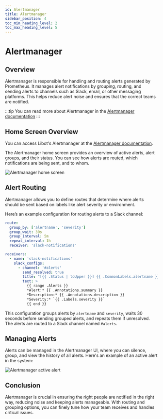 ```yaml
---
id: Alertmanager
title: Alertmanager
sidebar_position: 4
toc_min_heading_level: 2
toc_max_heading_level: 5
---
```



# Alertmanager

## Overview
Alertmanager is responsible for handling and routing alerts generated by Prometheus. It manages alert notifications by grouping, routing, and sending alerts to channels such as Slack, email, or other messaging platforms. This helps reduce alert noise and ensures that the correct teams are notified. 

:::tip
You can read more about Alertmanager in the [Alertmanager documentation](https://prometheus.io/docs/alerting/latest/alertmanager/)
:::

## Home Screen Overview
You can access Libot's Alertmanager at the [Alertmanager documentation](https://alertmanager.mapcolonies.net).

The Alertmanager home screen provides an overview of active alerts, alert groups, and their status. You can see how alerts are routed, which notifications are being sent, and to whom. 

![Alertmanager home screen](./img/alertmanager-homescreen.png)

## Alert Routing

Alertmanager allows you to define routes that determine where alerts should be sent based on labels like alert severity or environment.

Here’s an example configuration for routing alerts to a Slack channel:

```yaml
route:
  group_by: ['alertname', 'severity']
  group_wait: 30s
  group_interval: 5m
  repeat_interval: 1h
  receiver: 'slack-notifications'

receivers:
  - name: 'slack-notifications'
    slack_configs:
      - channel: '#alerts'
        send_resolved: true
        title: "[{{ .Status | toUpper }}] {{ .CommonLabels.alertname }}"
        text: >
          {{ range .Alerts }} 
          *Alert:* {{ .Annotations.summary }}
          *Description:* {{ .Annotations.description }}
          *Severity:* `{{ .Labels.severity }}`
          {{ end }}
```

This configuration groups alerts by `alertname` and `severity`, waits 30 seconds before sending grouped alerts, and repeats them if unresolved. The alerts are routed to a Slack channel named `#alerts`.

## Managing Alerts

Alerts can be managed in the Alertmanager UI, where you can silence, group, and view the history of all alerts. Here's an example of an active alert in the system:

![Alertmanager active alert](./img/alertmanager-alert.png)

## Conclusion

Alertmanager is crucial in ensuring the right people are notified in the right way, reducing noise and keeping alerts manageable. With routing and grouping options, you can finely tune how your team receives and handles critical issues.
